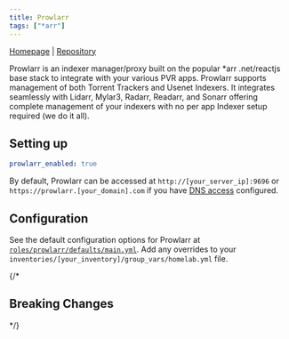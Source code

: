 ```yaml
---
title: Prowlarr
tags: ["*arr"]
---
```



[Homepage](https://prowlarr.com/) |
[Repository](https://github.com/Prowlarr/Prowlarr)

<Tags tags={frontmatter.tags} />

Prowlarr is an indexer manager/proxy built on the popular *arr .net/reactjs base stack to integrate with your various PVR apps. Prowlarr supports management of both Torrent Trackers and Usenet Indexers. It integrates seamlessly with Lidarr, Mylar3, Radarr, Readarr, and Sonarr offering complete management of your indexers with no per app Indexer setup required (we do it all).

## Setting up

```yaml title="inventories/homelab/group_vars/homelab.yml"
prowlarr_enabled: true
```

By default, Prowlarr can be accessed at `http://[your_server_ip]:9696` or `https://prowlarr.[your_domain].com` if you have [DNS access](../guides/dns-access) configured.

## Configuration

See the default configuration options for Prowlarr at [`roles/prowlarr/defaults/main.yml`](https://github.com/Dylancyclone/ansible-homelab-orchestration/blob/main/roles/prowlarr/defaults/main.yml).
Add any overrides to your `inventories/[your_inventory]/group_vars/homelab.yml` file.

{/* 

## Breaking Changes

*/}